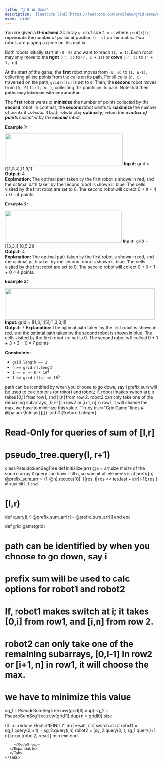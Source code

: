 ```yaml
---
title: '🧀 Grid Game'
description: '[leetcode link](https://leetcode.com/problems/grid-game/description/)'
mode: 'wide'
---
```

<Tabs>
  <Tab title="Question" icon="circle-question" iconType="regular">
    <Card>
      <p>You are given a <strong>0-indexed</strong> 2D array <code>grid</code> of size <code>2 x n</code>, where <code>grid[r][c]</code> represents the number of points at position <code>(r, c)</code> on the matrix. Two robots are playing a game on this matrix.</p>  <p>Both robots initially start at <code>(0, 0)</code> and want to reach <code>(1, n-1)</code>. Each robot may only move to the <strong>right</strong> (<code>(r, c)</code> to <code>(r, c + 1)</code>) or <strong>down </strong>(<code>(r, c)</code> to <code>(r + 1, c)</code>).</p>  <p>At the start of the game, the <strong>first</strong> robot moves from <code>(0, 0)</code> to <code>(1, n-1)</code>, collecting all the points from the cells on its path. For all cells <code>(r, c)</code> traversed on the path, <code>grid[r][c]</code> is set to <code>0</code>. Then, the <strong>second</strong> robot moves from <code>(0, 0)</code> to <code>(1, n-1)</code>, collecting the points on its path. Note that their paths may intersect with one another.</p>  <p>The <strong>first</strong> robot wants to <strong>minimize</strong> the number of points collected by the <strong>second</strong> robot. In contrast, the <strong>second </strong>robot wants to <strong>maximize</strong> the number of points it collects. If both robots play <strong>optimally</strong>, return <em>the <b>number of points</b> collected by the <strong>second</strong> robot.</em></p>   <p><strong class="example">Example 1:</strong></p> <img alt="" src="https://assets.leetcode.com/uploads/2021/09/08/a1.png" style="width: 388px; height: 103px;" />  <strong>Input:</strong> grid = [[2,5,4],[1,5,1]] <br/> <strong>Output:</strong> 4 <br/> <strong>Explanation:</strong> The optimal path taken by the first robot is shown in red, and the optimal path taken by the second robot is shown in blue. The cells visited by the first robot are set to 0. The second robot will collect 0 + 0 + 4 + 0 = 4 points.   <p><strong class="example">Example 2:</strong></p> <img alt="" src="https://assets.leetcode.com/uploads/2021/09/08/a2.png" style="width: 384px; height: 105px;" />  <strong>Input:</strong> grid = [[3,3,1],[8,5,2]] <br/> <strong>Output:</strong> 4 <br/> <strong>Explanation:</strong> The optimal path taken by the first robot is shown in red, and the optimal path taken by the second robot is shown in blue. The cells visited by the first robot are set to 0. The second robot will collect 0 + 3 + 1 + 0 = 4 points.   <p><strong class="example">Example 3:</strong></p> <img alt="" src="https://assets.leetcode.com/uploads/2021/09/08/a3.png" style="width: 493px; height: 103px;" />  <strong>Input:</strong> grid = [[1,3,1,15],[1,3,3,1]] <br/> <strong>Output:</strong> 7 <strong>Explanation: </strong>The optimal path taken by the first robot is shown in red, and the optimal path taken by the second robot is shown in blue. The cells visited by the first robot are set to 0. The second robot will collect 0 + 1 + 3 + 3 + 0 = 7 points.    <p><strong>Constraints:</strong></p>  <ul>  <li><code>grid.length == 2</code></li>  <li><code>n == grid[r].length</code></li>  <li><code>1 &lt;= n &lt;= 5 * 10<sup>4</sup></code></li>  <li><code>1 &lt;= grid[r][c] &lt;= 10<sup>5</sup></code></li> </ul> 
    </Card>
  </Tab>
  <Tab title="Solution" icon="lightbulb" iconType="regular" >
    <Card>
       path can be identified by when you choose to go down, say i
  prefix sum will be used to calc options for robot1 and robot2
  If, robot1 makes switch at i; it takes [0,i] from row1, and [i,n] from row 2.
  robot2 can only take one of the remaining subarrays, [0,i-1] in row2 or [i+1, n] in row1, it will choose the max. we have to minimize this value. 
    </Card>
  <Expandable title="code">
    <CodeGroup dropdown>
```ruby title="Grid Game" lines
# @param {Integer[][]} grid
# @return {Integer}

# Read-Only for queries of sum of [l,r]
# pseudo_tree.query(l, r+1)
class PseudoSumSegTree
  def initialize(arr)
    @n = arr.size # size of the source array
    # query can have r till n, so sum of all elements is at prefix[n]
    @prefix_sum_arr = (1..@n).reduce([0]) {|res, i| res << res.last + arr[i-1]; res } # sum till i-1
  end
  
  # [l,r)
  def query(l,r)
    @prefix_sum_arr[r] - @prefix_sum_arr[l]
  end
end

def grid_game(grid)
  # path can be identified by when you choose to go down, say i
  # prefix sum will be used to calc options for robot1 and robot2
  # If, robot1 makes switch at i; it takes [0,i] from row1, and [i,n] from row 2.
  # robot2 can only take one of the remaining subarrays, [0,i-1] in row2 or [i+1, n] in row1, it will choose the max.
  # we have to minimize this value

  sg_1 = PseudoSumSegTree.new(grid[0].dup)
  sg_2 = PseudoSumSegTree.new(grid[1].dup)
  n = grid[0].size

  (0...n).reduce(Float::INFINITY) do |result, i|
    # switch at i
    # robot1 = sg_1.query(0,i+1) + sg_2.query(i,n)
    robot2 = [sg_2.query(0,i), sg_1.query(i+1, n)].max
    [robot2, result].min
  end
end

```
    </CodeGroup>
  </Expandable>
  </Tab>
</Tabs>